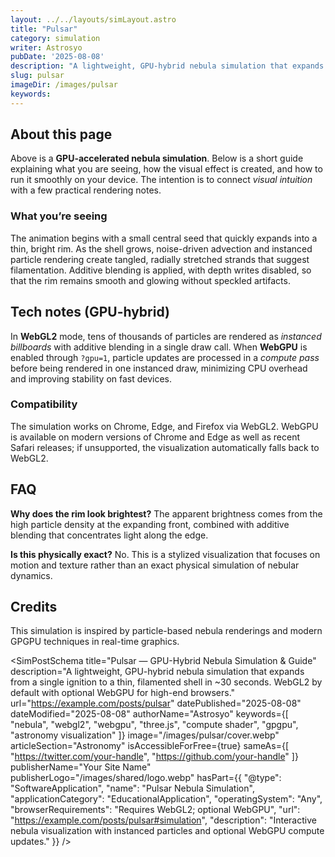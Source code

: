 ```yaml
---
layout: ../../layouts/simLayout.astro
title: "Pulsar"
category: simulation
writer: Astrosyo
pubDate: '2025-08-08'
description: "A lightweight, GPU-hybrid nebula simulation that expands from a single ignition to a thin, filamented shell in ~30 seconds. WebGL2 by default with optional WebGPU for high-end browsers."
slug: pulsar
imageDir: /images/pulsar
keywords:
---
```



<div class="sim-container centered_flex">
  <p class="Tool-Explanation"></p>

  <div class="sim-stage" aria-label="Nebula simulation canvas" id="simulation">
    <SimCanvas slug="pulsar" />
  </div>

  <figcaption class="sim-caption"></figcaption>
</div>

<div class="sim-article">
  <h2 id="about-this-page">About this page</h2>
  <p>
    Above is a <strong>GPU-accelerated nebula simulation</strong>. Below is a short guide explaining what you are seeing, how the visual effect is created, and how to run it smoothly on your device. The intention is to connect <em>visual intuition</em> with a few practical rendering notes.
  </p>

  <h3 id="what-youre-seeing">What you’re seeing</h3>
  <p>
    The animation begins with a small central seed that quickly expands into a thin, bright rim. As the shell grows, noise-driven advection and instanced particle rendering create tangled, radially stretched strands that suggest filamentation. Additive blending is applied, with depth writes disabled, so that the rim remains smooth and glowing without speckled artifacts.
  </p>

  <h2 id="tech-notes">Tech notes (GPU-hybrid)</h2>
  <p>
    In <strong>WebGL2</strong> mode, tens of thousands of particles are rendered as <em>instanced billboards</em> with additive blending in a single draw call. When <strong>WebGPU</strong> is enabled through <code>?gpu=1</code>, particle updates are processed in a <em>compute pass</em> before being rendered in one instanced draw, minimizing CPU overhead and improving stability on fast devices.
  </p>

  <h3 id="compatibility">Compatibility</h3>
  <p>
    The simulation works on Chrome, Edge, and Firefox via WebGL2. WebGPU is available on modern versions of Chrome and Edge as well as recent Safari releases; if unsupported, the visualization automatically falls back to WebGL2.
  </p>

  <h2 id="faq">FAQ</h2>
  <p>
    <strong>Why does the rim look brightest?</strong> The apparent brightness comes from the high particle density at the expanding front, combined with additive blending that concentrates light along the edge.
  </p>
  <p>
    <strong>Is this physically exact?</strong> No. This is a stylized visualization that focuses on motion and texture rather than an exact physical simulation of nebular dynamics.
  </p>

  <h2 id="credits">Credits</h2>
  <p>
    This simulation is inspired by particle-based nebula renderings and modern GPGPU techniques in real-time graphics.
  </p>
</div>

<SimPostSchema
  title="Pulsar — GPU-Hybrid Nebula Simulation & Guide"
  description="A lightweight, GPU-hybrid nebula simulation that expands from a single ignition to a thin, filamented shell in ~30 seconds. WebGL2 by default with optional WebGPU for high-end browsers."
  url="https://example.com/posts/pulsar"
  datePublished="2025-08-08"
  dateModified="2025-08-08"
  authorName="Astrosyo"
  keywords={[
    "nebula",
    "webgl2",
    "webgpu",
    "three.js",
    "compute shader",
    "gpgpu",
    "astronomy visualization"
  ]}
  image="/images/pulsar/cover.webp"
  articleSection="Astronomy"
  isAccessibleForFree={true}
  sameAs={[
    "https://twitter.com/your-handle",
    "https://github.com/your-handle"
  ]}
  publisherName="Your Site Name"
  publisherLogo="/images/shared/logo.webp"
  hasPart={{
    "@type": "SoftwareApplication",
    "name": "Pulsar Nebula Simulation",
    "applicationCategory": "EducationalApplication",
    "operatingSystem": "Any",
    "browserRequirements": "Requires WebGL2; optional WebGPU",
    "url": "https://example.com/posts/pulsar#simulation",
    "description": "Interactive nebula visualization with instanced particles and optional WebGPU compute updates."
  }}
/>